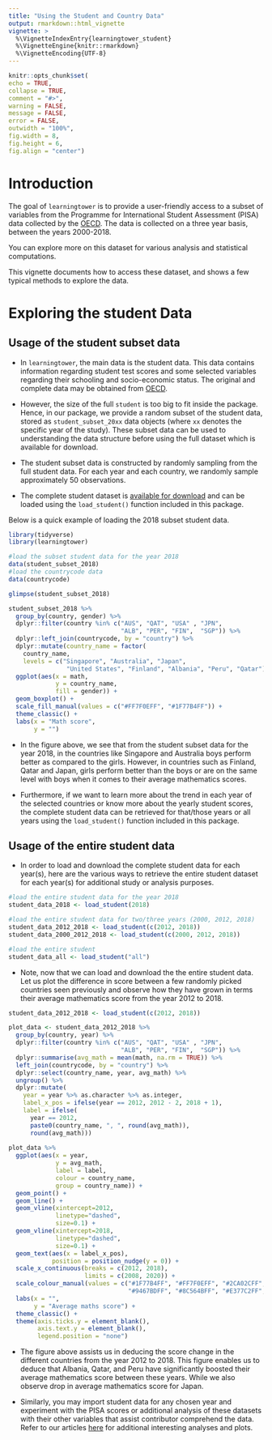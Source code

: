 ```yaml
---
title: "Using the Student and Country Data"
output: rmarkdown::html_vignette
vignette: >
  %\VignetteIndexEntry{learningtower_student}
  %\VignetteEngine{knitr::rmarkdown}
  %\VignetteEncoding{UTF-8}
---
```


```r
knitr::opts_chunk$set(
echo = TRUE,
collapse = TRUE,
comment = "#>",
warning = FALSE,
message = FALSE,
error = FALSE,
outwidth = "100%",
fig.width = 8,
fig.height = 6,
fig.align = "center")
```

# Introduction

The goal of `learningtower` is to provide a user-friendly access to a subset of variables from the Programme for International Student Assessment (PISA) data collected by the [OECD](https://www.oecd.org/pisa/data/). The data is collected on a three year basis, between the years 2000-2018.

You can explore more on this dataset for various analysis and statistical computations.

This vignette documents how to access these dataset, and shows a few typical methods to explore the data.

# Exploring the student Data

## Usage of the student subset data

- In `learningtower`, the main data is the student data. This data contains information regarding student test scores and some selected variables regarding their schooling and socio-economic status. The original and complete data may be obtained from [OECD](https://www.oecd.org/pisa/data/).

- However, the size of the full `student` is too big to fit inside the package. Hence, in our package, we provide a random subset of the student data, stored as `student_subset_20xx` data objects (where `xx` denotes the specific year of the study). These subset data can be used to understanding the data structure before using the full dataset which is available for download.

- The student subset data is constructed by randomly sampling from the full student data. For each year and each country, we randomly sample approximately 50 observations.

- The complete student dataset is [available for download](https://github.com/kevinwang09/learningtower/tree/master/student_full_data) and can be loaded using the `load_student()` function included in this package.


Below is a quick example of loading the 2018 subset student data.

```r
library(tidyverse)
library(learningtower)

#load the subset student data for the year 2018
data(student_subset_2018)
#load the countrycode data
data(countrycode)

glimpse(student_subset_2018)
```

```r
student_subset_2018 %>% 
  group_by(country, gender) %>% 
  dplyr::filter(country %in% c("AUS", "QAT", "USA" , "JPN", 
                               "ALB", "PER", "FIN",  "SGP")) %>% 
  dplyr::left_join(countrycode, by = "country") %>% 
  dplyr::mutate(country_name = factor(
    country_name, 
    levels = c("Singapore", "Australia", "Japan", 
                "United States", "Finland", "Albania", "Peru", "Qatar"))) %>% 
  ggplot(aes(x = math,
             y = country_name,
             fill = gender)) +
  geom_boxplot() +
  scale_fill_manual(values = c("#FF7F0EFF", "#1F77B4FF")) +
  theme_classic() +
  labs(x = "Math score", 
       y = "")
```

- In the figure above, we see that from the student subset data for the year 2018, in the countries like Singapore and Australia boys perform better as compared to the girls. However, in countries such as Finland, Qatar and Japan, girls perform better than the boys or are on the same level with boys when it comes to their average mathematics scores.

- Furthermore, if we want to learn more about the trend in each year of the selected countries or know more about the yearly student scores,  the complete student data can be retrieved  for that/those years or all years using the `load_student()` function included in this package.

## Usage of the entire student data

- In order to load and download the complete student data for each year(s), here are the various ways to retrieve the entire student dataset for each year(s) for additional study or analysis purposes.

```r
#load the entire student data for the year 2018
student_data_2018 <- load_student(2018)

#load the entire student data for two/three years (2000, 2012, 2018)
student_data_2012_2018 <- load_student(c(2012, 2018))
student_data_2000_2012_2018 <- load_student(c(2000, 2012, 2018))

#load the entire student 
student_data_all <- load_student("all")
```

- Note, now that we can load and download the the entire student data. Let us plot the difference in score between a few randomly picked countries seen previously and observe how they have grown in terms their average mathematics score from the year 2012 to 2018.

```r
student_data_2012_2018 <- load_student(c(2012, 2018))

plot_data <- student_data_2012_2018 %>% 
  group_by(country, year) %>%  
  dplyr::filter(country %in% c("AUS", "QAT", "USA" , "JPN", 
                               "ALB", "PER", "FIN",  "SGP")) %>% 
  dplyr::summarise(avg_math = mean(math, na.rm = TRUE)) %>%  
  left_join(countrycode, by = "country") %>% 
  dplyr::select(country_name, year, avg_math) %>% 
  ungroup() %>% 
  dplyr::mutate(
    year = year %>% as.character %>% as.integer, 
    label_x_pos = ifelse(year == 2012, 2012 - 2, 2018 + 1),
    label = ifelse(
      year == 2012,
      paste0(country_name, ", ", round(avg_math)),
      round(avg_math)))
  
plot_data %>% 
  ggplot(aes(x = year, 
             y = avg_math,
             label = label,
             colour = country_name,
             group = country_name)) +
  geom_point() +
  geom_line() +
  geom_vline(xintercept=2012,
             linetype="dashed",
             size=0.1) +
  geom_vline(xintercept=2018,
             linetype="dashed",
             size=0.1) + 
  geom_text(aes(x = label_x_pos),
            position = position_nudge(y = 0)) +
  scale_x_continuous(breaks = c(2012, 2018),
                     limits = c(2008, 2020)) +
  scale_colour_manual(values = c("#1F77B4FF", "#FF7F0EFF", "#2CA02CFF", "#D62728FF", 
                                 "#9467BDFF", "#8C564BFF", "#E377C2FF", "#7F7F7FFF")) +
  labs(x = "",
       y = "Average maths score") +
  theme_classic() +
  theme(axis.ticks.y = element_blank(),
        axis.text.y = element_blank(),
        legend.position = "none")
```

- The figure above assists us in deducing the score change in the different countries from the year 2012 to 2018. This figure enables us to deduce that Albania, Qatar, and Peru have significantly boosted their average mathematics score between these years. While we also observe drop in average mathematics score for Japan.

- Similarly, you may import student data for any chosen year and experiment with the PISA scores or additional analysis of these datasets with their other variables that assist contributor comprehend the data. Refer to our articles [here](https://kevinwang09.github.io/learningtower/articles/exploring_time.html) for additional interesting analyses and plots.

